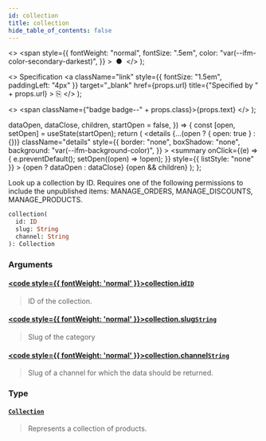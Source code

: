 ```yaml
---
id: collection
title: collection
hide_table_of_contents: false
---
```


  <>
    <span
      style={{
        fontWeight: "normal",
        fontSize: ".5em",
        color: "var(--ifm-color-secondary-darkest)",
      }}
    >
      &nbsp;●&nbsp;
    </span>
  </>
);

  <>
    Specification
    <a
      className="link"
      style={{ fontSize: "1.5em", paddingLeft: "4px" }}
      target="\_blank"
      href={props.url}
      title={"Specified by " + props.url}
    >
      ⎘
    </a>
  </>
);

  <>
    <span className={"badge badge--" + props.class}>{props.text}</span>
  </>
);


  dataOpen,
  dataClose,
  children,
  startOpen = false,
}) => {
  const [open, setOpen] = useState(startOpen);
  return (
    <details
      {...(open ? { open: true } : {})}
      className="details"
      style={{
        border: "none",
        boxShadow: "none",
        background: "var(--ifm-background-color)",
      }}
    >
      <summary
        onClick={(e) => {
          e.preventDefault();
          setOpen((open) => !open);
        }}
        style={{ listStyle: "none" }}
      >
        {open ? dataOpen : dataClose}
      </summary>
      {open && children}
    </details>
  );
};

Look up a collection by ID. Requires one of the following permissions to include the unpublished items: MANAGE_ORDERS, MANAGE_DISCOUNTS, MANAGE_PRODUCTS.

```graphql
collection(
  id: ID
  slug: String
  channel: String
): Collection
```

### Arguments

#### [<code style={{ fontWeight: 'normal' }}>collection.<b>id</b></code>](#)<Bullet />[`ID`](../../../api-storefront/miscellaneous/scalars/id) <Badge class="secondary" text="scalar"/>

> ID of the collection.

#### [<code style={{ fontWeight: 'normal' }}>collection.<b>slug</b></code>](#)<Bullet />[`String`](../../../api-storefront/miscellaneous/scalars/string) <Badge class="secondary" text="scalar"/>

> Slug of the category

#### [<code style={{ fontWeight: 'normal' }}>collection.<b>channel</b></code>](#)<Bullet />[`String`](../../../api-storefront/miscellaneous/scalars/string) <Badge class="secondary" text="scalar"/>

> Slug of a channel for which the data should be returned.

### Type

#### [`Collection`](../../../api-storefront/products/objects/collection) <Badge class="secondary" text="object"/>

> Represents a collection of products.
